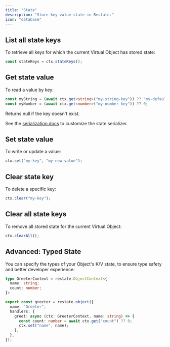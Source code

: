 ```yaml
---
title: "State"
description: "Store key-value state in Restate."
icon: "database"
---
```



<StateIntro/>

## List all state keys
To retrieve all keys for which the current Virtual Object has stored state:

```typescript {"CODE_LOAD::ts/src/develop/state.ts#statekeys"} 
const stateKeys = ctx.stateKeys();
```

## Get state value
To read a value by key:

```typescript {"CODE_LOAD::ts/src/develop/state.ts#get"} 
const myString = (await ctx.get<string>("my-string-key")) ?? "my-default";
const myNumber = (await ctx.get<number>("my-number-key")) ?? 0;
```
Returns null if the key doesn't exist.

See the [serialization docs](/develop/java/serialization) to customize the state serializer.

## Set state value
To write or update a value:

```typescript {"CODE_LOAD::ts/src/develop/state.ts#set"} 
ctx.set("my-key", "my-new-value");
```

## Clear state key
To delete a specific key:

```typescript {"CODE_LOAD::ts/src/develop/state.ts#clear"} 
ctx.clear("my-key");
```

## Clear all state keys

To remove all stored state for the current Virtual Object:

```typescript {"CODE_LOAD::ts/src/develop/state.ts#clear_all"} 
ctx.clearAll();
```

<StateLazy/>

## Advanced: Typed State

You can specify the types of your Object's K/V state, to ensure type safety and better developer experience:

```typescript {"CODE_LOAD::ts/src/develop/state.ts#typed_state"} 
type GreeterContext = restate.ObjectContext<{
  name: string;
  count: number;
}>

export const greeter = restate.object({
  name: "Greeter",
  handlers: {
    greet: async (ctx: GreeterContext, name: string) => {
      const count: number = await ctx.get("count") ?? 0;
      ctx.set("name", name);
    },
  },
});
```